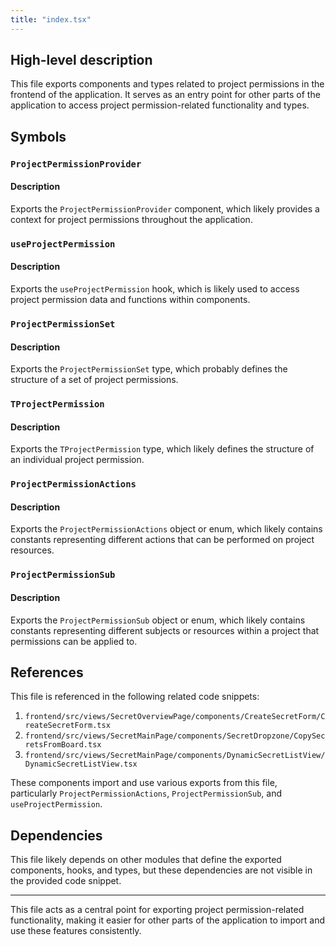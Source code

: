 ```yaml
---
title: "index.tsx"
---
```


## High-level description
This file exports components and types related to project permissions in the frontend of the application. It serves as an entry point for other parts of the application to access project permission-related functionality and types.

## Symbols

### `ProjectPermissionProvider`
#### Description
Exports the `ProjectPermissionProvider` component, which likely provides a context for project permissions throughout the application.

### `useProjectPermission`
#### Description
Exports the `useProjectPermission` hook, which is likely used to access project permission data and functions within components.

### `ProjectPermissionSet`
#### Description
Exports the `ProjectPermissionSet` type, which probably defines the structure of a set of project permissions.

### `TProjectPermission`
#### Description
Exports the `TProjectPermission` type, which likely defines the structure of an individual project permission.

### `ProjectPermissionActions`
#### Description
Exports the `ProjectPermissionActions` object or enum, which likely contains constants representing different actions that can be performed on project resources.

### `ProjectPermissionSub`
#### Description
Exports the `ProjectPermissionSub` object or enum, which likely contains constants representing different subjects or resources within a project that permissions can be applied to.

## References
This file is referenced in the following related code snippets:
1. `frontend/src/views/SecretOverviewPage/components/CreateSecretForm/CreateSecretForm.tsx`
2. `frontend/src/views/SecretMainPage/components/SecretDropzone/CopySecretsFromBoard.tsx`
3. `frontend/src/views/SecretMainPage/components/DynamicSecretListView/DynamicSecretListView.tsx`

These components import and use various exports from this file, particularly `ProjectPermissionActions`, `ProjectPermissionSub`, and `useProjectPermission`.

## Dependencies
This file likely depends on other modules that define the exported components, hooks, and types, but these dependencies are not visible in the provided code snippet.

---

This file acts as a central point for exporting project permission-related functionality, making it easier for other parts of the application to import and use these features consistently.